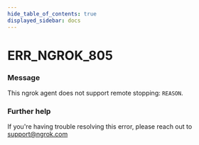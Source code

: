 ```yaml
---
hide_table_of_contents: true
displayed_sidebar: docs
---
```



# ERR_NGROK_805

### Message

This ngrok agent does not support remote stopping: `REASON`.

<ErrorDetails error="err_ngrok_805" />

### Further help

If you're having trouble resolving this error, please reach out to [support@ngrok.com](mailto:support@ngrok.com?subject=Help%20with%20ERR_NGROK_805)

